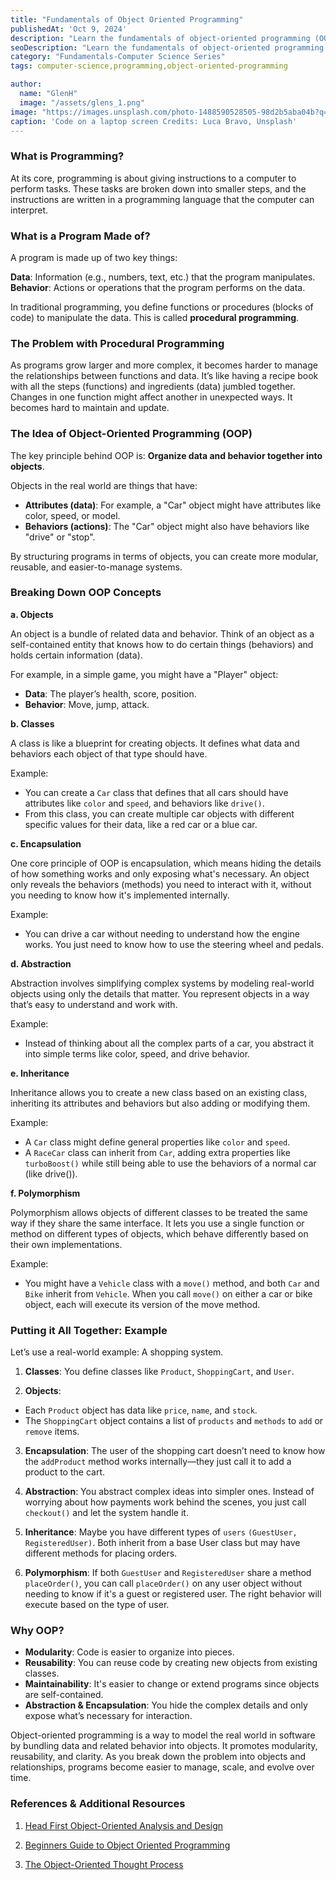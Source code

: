 ```yaml
---
title: "Fundamentals of Object Oriented Programming"
publishedAt: 'Oct 9, 2024'
description: "Learn the fundamentals of object-oriented programming (OOP) from first principles. Understand key concepts like classes, objects, encapsulation, inheritance, and polymorphism in a simple and logical way to build a solid programming foundation."
seoDescription: "Learn the fundamentals of object-oriented programming (OOP) from first principles. Understand key concepts like classes, objects, encapsulation, inheritance, and polymorphism in a simple and logical way to build a solid programming foundation."
category: "Fundamentals-Computer Science Series"
tags: computer-science,programming,object-oriented-programming

author:
  name: "GlenH"
  image: "/assets/glens_1.png"
image: "https://images.unsplash.com/photo-1488590528505-98d2b5aba04b?q=80&w=2070&auto=format&fit=crop&ixlib=rb-4.0.3&ixid=M3wxMjA3fDB8MHxwaG90by1wYWdlfHx8fGVufDB8fHx8fA%3D%3D"
caption: 'Code on a laptop screen Credits: Luca Bravo, Unsplash'
---
```


### What is Programming?

At its core, programming is about giving instructions to a computer to perform tasks. These tasks are broken down into smaller steps, and the instructions are written in a programming language that the computer can interpret.

### What is a Program Made of?

A program is made up of two key things:

**Data**: Information (e.g., numbers, text, etc.) that the program manipulates.
**Behavior**: Actions or operations that the program performs on the data.

In traditional programming, you define functions or procedures (blocks of code) to manipulate the data. This is called **procedural programming**.

### The Problem with Procedural Programming

As programs grow larger and more complex, it becomes harder to manage the relationships between functions and data. It’s like having a recipe book with all the steps (functions) and ingredients (data) jumbled together. Changes in one function might affect another in unexpected ways. It becomes hard to maintain and update.

### The Idea of Object-Oriented Programming (OOP)

The key principle behind OOP is: **Organize data and behavior together into objects**.

Objects in the real world are things that have:

- **Attributes (data)**: For example, a "Car" object might have attributes like color, speed, or model.
- **Behaviors (actions)**: The "Car" object might also have behaviors like "drive" or "stop".

By structuring programs in terms of objects, you can create more modular, reusable, and easier-to-manage systems.

### Breaking Down OOP Concepts

**a. Objects**

An object is a bundle of related data and behavior. Think of an object as a self-contained entity that knows how to do certain things (behaviors) and holds certain information (data).

For example, in a simple game, you might have a "Player" object:

- **Data**: The player’s health, score, position.
- **Behavior**: Move, jump, attack.

**b. Classes**

A class is like a blueprint for creating objects. It defines what data and behaviors each object of that type should have.

Example:

- You can create a `Car` class that defines that all cars should have attributes like `color` and `speed`, and behaviors like `drive()`.
- From this class, you can create multiple car objects with different specific values for their data, like a red car or a blue car.

**c. Encapsulation**

One core principle of OOP is encapsulation, which means hiding the details of how something works and only exposing what's necessary. An object only reveals the behaviors (methods) you need to interact with it, without you needing to know how it's implemented internally.

Example: 

- You can drive a car without needing to understand how the engine works. You just need to know how to use the steering wheel and pedals.

**d. Abstraction**

Abstraction involves simplifying complex systems by modeling real-world objects using only the details that matter. You represent objects in a way that’s easy to understand and work with.

Example: 

- Instead of thinking about all the complex parts of a car, you abstract it into simple terms like color, speed, and drive behavior.

**e. Inheritance**

Inheritance allows you to create a new class based on an existing class, inheriting its attributes and behaviors but also adding or modifying them.

Example:

- A `Car` class might define general properties like `color` and `speed`.
- A `RaceCar` class can inherit from `Car`, adding extra properties like `turboBoost()` while still being able to use the behaviors of a normal car (like drive()).

**f. Polymorphism**

Polymorphism allows objects of different classes to be treated the same way if they share the same interface. It lets you use a single function or method on different types of objects, which behave differently based on their own implementations.

Example: 

- You might have a `Vehicle` class with a `move()` method, and both `Car` and `Bike` inherit from `Vehicle`. When you call `move()` on either a car or bike object, each will execute its version of the move method.

### Putting it All Together: Example

Let’s use a real-world example: A shopping system.

1. **Classes**: You define classes like `Product`, `ShoppingCart`, and `User`.

2. **Objects**:

- Each `Product` object has data like `price`, `name`, and `stock`.
- The `ShoppingCart` object contains a list of `products` and `methods` to `add` or `remove` items.

3. **Encapsulation**: The user of the shopping cart doesn’t need to know how the `addProduct` method works internally—they just call it to add a product to the cart.

4. **Abstraction**: You abstract complex ideas into simpler ones. Instead of worrying about how payments work behind the scenes, you just call `checkout()` and let the system handle it.

5. **Inheritance**: Maybe you have different types of `users` `(GuestUser, RegisteredUser)`. Both inherit from a base User class but may have different methods for placing orders.

6. **Polymorphism**: If both `GuestUser` and `RegisteredUser` share a method `placeOrder()`, you can call `placeOrder()` on any user object without needing to know if it's a guest or registered user. The right behavior will execute based on the type of user.

### Why OOP?

- **Modularity**: Code is easier to organize into pieces.
- **Reusability**: You can reuse code by creating new objects from existing classes.
- **Maintainability**: It's easier to change or extend programs since objects are self-contained.
- **Abstraction & Encapsulation**: You hide the complex details and only expose what’s necessary for interaction.

Object-oriented programming is a way to model the real world in software by bundling data and related behavior into objects. It promotes modularity, reusability, and clarity. As you break down the problem into objects and relationships, programs become easier to manage, scale, and evolve over time.

### References & Additional Resources

1. [Head First Object-Oriented Analysis and Design](https://www.amazon.com/Head-First-Object-Oriented-Analysis-Design/dp/0596008678/)

2. [Beginners Guide to Object Oriented Programming](https://medium.com/@Adekola_Olawale/beginners-guide-to-object-oriented-programming-a94601ea2fbd) 

3. [The Object-Oriented Thought Process](https://www.amazon.com/Object-Oriented-Thought-Process-Developers-Library/dp/0321861272/?tag=javamysqlanta-20) 



